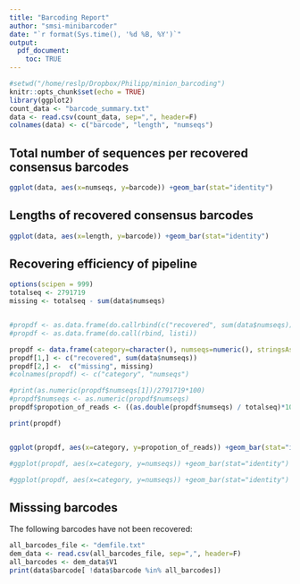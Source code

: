 ```yaml
---
title: "Barcoding Report"
author: "smsi-minibarcoder"
date: "`r format(Sys.time(), '%d %B, %Y')`"
output: 
  pdf_document:
    toc: TRUE
---
```


```r
#setwd("/home/reslp/Dropbox/Philipp/minion_barcoding")
knitr::opts_chunk$set(echo = TRUE)
library(ggplot2)
count_data <- "barcode_summary.txt"
data <- read.csv(count_data, sep=",", header=F)
colnames(data) <- c("barcode", "length", "numseqs")

```

## Total number of sequences per recovered consensus barcodes


```r
ggplot(data, aes(x=numseqs, y=barcode)) +geom_bar(stat="identity")
```

## Lengths of recovered consensus barcodes

```r
ggplot(data, aes(x=length, y=barcode)) +geom_bar(stat="identity")
```


## Recovering efficiency of pipeline

```r
options(scipen = 999)   
totalseq <- 2791719
missing <- totalseq - sum(data$numseqs)


#propdf <- as.data.frame(do.callrbind(c("recovered", sum(data$numseqs)),c("missing", missing)))
#propdf <- as.data.frame(do.call(rbind, listi))

propdf <- data.frame(category=character(), numseqs=numeric(), stringsAsFactors=FALSE) 
propdf[1,] <- c("recovered", sum(data$numseqs))
propdf[2,] <-  c("missing", missing)
#colnames(propdf) <- c("category", "numseqs")

#print(as.numeric(propdf$numseqs[1])/2791719*100)
#propdf$numseqs <- as.numeric(propdf$numseqs)
propdf$propotion_of_reads <- ((as.double(propdf$numseqs) / totalseq)*100)

print(propdf)


ggplot(propdf, aes(x=category, y=propotion_of_reads)) +geom_bar(stat="identity")

#ggplot(propdf, aes(x=category, y=numseqs)) +geom_bar(stat="identity")

```



```r
#ggplot(propdf, aes(x=category, y=numseqs)) +geom_bar(stat="identity")
```

## Misssing barcodes

The following barcodes have not been recovered: 
```r

all_barcodes_file <- "demfile.txt"
dem_data <- read.csv(all_barcodes_file, sep=",", header=F)
all_barcodes <- dem_data$V1
print(data$barcode[ !data$barcode %in% all_barcodes])
```



